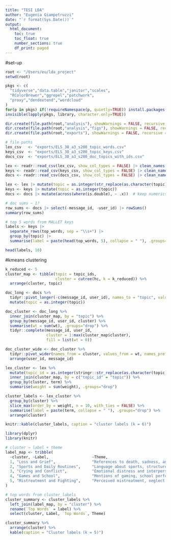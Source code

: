 ```yaml
---
title: "TESI LDA"
author: "Eugenia Giampetruzzi"
date: "`r format(Sys.Date())`"
output:
  html_document:
    toc: true
    toc_float: true
    number_sections: true
    df_print: paged
---
```


#set-up
```r
root <- "/Users/eu/lda_project"
setwd(root)

pkgs <- c(
  "tidyverse","data.table","janitor","scales",
  "RColorBrewer","ggrepel","patchwork",
  "proxy","dendextend","wordcloud"
)
for(p in pkgs) if(!requireNamespace(p, quietly=TRUE)) install.packages(p)
invisible(lapply(pkgs, library, character.only=TRUE))

dir.create(file.path(root,"analysis"), showWarnings = FALSE, recursive = TRUE)
dir.create(file.path(root,"analysis","figs"), showWarnings = FALSE, recursive = TRUE)
dir.create(file.path(root,"exports"), showWarnings = FALSE, recursive = TRUE)

# file paths
lex_csv   <- "exports/ELS_30_a3_s200_topic_words.csv"
keys_csv  <- "exports/ELS_30_a3_s200_topic_keys.csv"
docs_csv  <- "exports/ELS_30_a3_s200_doc_topics_with_ids.csv"

```

```r
lex <- readr::read_csv(lex_csv, show_col_types = FALSE) |> clean_names()
keys <- readr::read_csv(keys_csv, show_col_types = FALSE) |> clean_names()
docs <- readr::read_csv(docs_csv, show_col_types = FALSE) |> clean_names()

lex <- lex |> mutate(topic = as.integer(str_replace(as.character(topic), "^topic_", "")))
keys <- keys |> mutate(topic = as.integer(topic))
docs <- docs |> mutate(across(where(is.double), ~ .x))  # keep numerics

# doc sums ~ 1?
row_sums <- docs |> select(-message_id, -user_id) |> rowSums()
summary(row_sums)
```

```r
# top 5 words from MALLET keys
labels <- keys |>
  separate_rows(top_words, sep = "\\s+") |>
  group_by(topic) |>
  summarise(label = paste(head(top_words, 5), collapse = " "), .groups="drop")

head(labels, 10)
```

#kmeans clustering
```r

k_reduced <- 5
cluster_map <- tibble(topic = topic_ids,
                      cluster = cutree(hc, k = k_reduced)) %>%
  arrange(cluster, topic)

doc_long <- docs %>%
  tidyr::pivot_longer(-c(message_id, user_id), names_to = "topic", values_to = "wt") %>%
  mutate(topic = as.integer(topic))

doc_cluster <- doc_long %>%
  inner_join(cluster_map, by = "topic") %>%
  group_by(message_id, user_id, cluster) %>%
  summarise(wt = sum(wt), .groups="drop") %>%
  tidyr::complete(message_id, user_id,
                  cluster = 1:max(cluster_map$cluster),
                  fill = list(wt = 0))

doc_cluster_wide <- doc_cluster %>%
  tidyr::pivot_wider(names_from = cluster, values_from = wt, names_prefix = "c") %>%
  arrange(user_id, message_id)

lex_cluster <- lex %>%
  mutate(topic_id = as.integer(stringr::str_replace(as.character(topic), "^topic_", ""))) %>%
  inner_join(cluster_map, by = c("topic_id" = "topic")) %>%
  group_by(cluster, term) %>%
  summarise(weight = sum(weight), .groups="drop")

cluster_labels <- lex_cluster %>%
  group_by(cluster) %>%
  slice_max(order_by = weight, n = 10, with_ties = FALSE) %>%
  summarise(label = paste(term, collapse = " "), .groups="drop") %>%
  arrange(cluster)

knitr::kable(cluster_labels, caption = "cluster labels (k = 6)")
```

```r
library(dplyr)
library(knitr)

# cluster → label + theme
label_map <- tribble(
  ~cluster, ~Label,                   ~Theme,
  1, "Loss and Grief",                "References to death, sadness, and experiences of loss.",
  2, "Sports and Daily Routines",     "Language about sports, structured activities, and time.",
  3, "Crying and Conflict",           "Emotional distress and interpersonal conflict at home.",
  4, "Games and School",              "Mentions of gaming, school performance, and grades.",
  5, "Mistreatment and Fighting",     "Perceived mistreatment, neglect, or fighting."
)

# top words from cluster_labels
cluster_summary <- cluster_labels %>%
  left_join(label_map, by = "cluster") %>%
  rename(`Top Words` = label) %>%
  select(cluster, Label, `Top Words`, Theme)

cluster_summary %>%
  arrange(cluster) %>%
  kable(caption = "Cluster labels (k = 5)")
```

